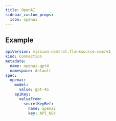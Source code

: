```yaml
---
title: OpenAI
sidebar_custom_props:
  icon: openai
---
```


<Fields connection="openai"/>

## Example

```yaml
apiVersion: mission-control.flanksource.com/v1
kind: Connection
metadata:
  name: openai-gpt4
  namespace: default
spec:
  openai:
    model:
      value: gpt-4o
    apiKey:
      valueFrom:
        secretKeyRef:
          name: openai
          key: API_KEY
```
